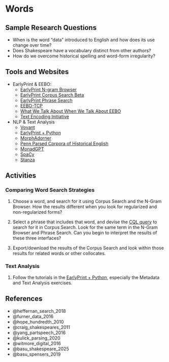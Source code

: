 # Words

## Sample Research Questions

- When is the word "data" introduced to English and how does its use change over time?
- Does Shakespeare have a vocabulary distinct from other authors?
- How do we overcome historical spelling and word-form irregularity?

## Tools and Websites


- EarlyPrint & EEBO:
  - [EarlyPrint N-gram Browser](https://earlyprint.org/lab/tool_ngram_browser.html?requestFromClient={%221%22:{%22spe%22:%22love,loue%22,%22reg%22:%22%22,%22lem%22:%22%22,%22pos%22:%22%22,%22originalPos%22:%22%22},%222%22:{%22spe%22:%22%22,%22reg%22:%22%22,%22lem%22:%22%22,%22pos%22:%22%22,%22originalPos%22:%22%22},%223%22:{%22spe%22:%22%22,%22reg%22:%22%22,%22lem%22:%22%22,%22pos%22:%22%22,%22originalPos%22:%22%22},%22databaseType%22:%22unigrams%22,%22smoothing%22:%22True%22,%22rollingAverage%22:%2220_year%22,%20%22instructionToggle%22:%20%22show%22})
  - [EarlyPrint Corpus Search Beta](https://eplab.artsci.wustl.edu/corpus-frontend-3.1.1-SNAPSHOT/earlyprint/search/)
  - [EarlyPrint Phrase Search](https://earlyprint.org/lab/tool_phrase_search.html)
  - [EEBO-TCP](https://textcreationpartnership.org/tcp-texts/eebo-tcp-early-english-books-online/)
  - [What We Talk About When We Talk About EEBO](https://observablehq.com/@jrladd/eebo)
  - [Text Encoding Initiative](https://tei-c.org/)
- NLP & Text Analysis
  - [Voyant](https://voyant-tools.org/)
  - [EarlyPrint + Python](https://earlyprint.org/jupyterbook/intro.html)
  - [MorphAdorner](https://morphadorner.northwestern.edu/)
  - [Penn Parsed Corpora of Historical English](https://www.ling.upenn.edu/ppche/ppche-release-2016/index.html)
  - [MonadGPT](https://huggingface.co/Pclanglais/MonadGPT)
  - [SpaCy](https://spacy.io/)
  - [Stanza](https://stanfordnlp.github.io/stanza/)

## Activities

### Comparing Word Search Strategies

1. Choose a word, and search for it using Corpus Search and the N-Gram Browser. How the results different when you look for regularized and non-regularized forms?

2. Select a phrase that includes that word, and devise the [CQL query](https://earlyprint.org/how-to/intro_to_linguistic_search.html) to search for it in Corpus Search. Look for the same term in the N-Gram Browser and Phrase Search. Can you begin to interpret the results of these three interfaces?

3. Export/download the results of the Corpus Search and look within those results for related words or other collocates.

### Text Analysis

1. Follow the tutorials in the [EarlyPrint + Python](https://earlyprint.org/jupyterbook/intro.html), especially the Metadata and Text Analysis exercises.

## References

- @heffernan_search_2018
- @furner_data_2016
- @hope_hundredth_2010
- @craig_shakespeares_2011
- @yang_partspeech_2016
- @kulick_parsing_2020
- @witmore_digital_2016
- @basu_shakespeare_2025
- @basu_spensers_2019
